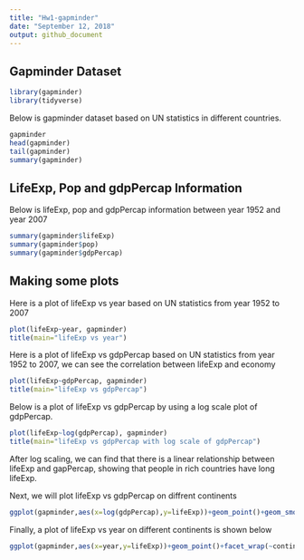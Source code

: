 ```yaml
---
title: "Hw1-gapminder"
date: "September 12, 2018"
output: github_document
---
```


## Gapminder Dataset

```r
library(gapminder)
library(tidyverse)
```

Below is gapminder dataset based on UN statistics in different countries. 

```r
gapminder
head(gapminder)
tail(gapminder)
summary(gapminder)
```

## LifeExp, Pop and gdpPercap Information

Below is lifeExp, pop and gdpPercap information between year 1952 and year 2007 

```r
summary(gapminder$lifeExp)
summary(gapminder$pop)
summary(gapminder$gdpPercap)
```

## Making some plots 

Here is a plot of lifeExp vs year based on UN statistics from year 1952 to 2007

```r
plot(lifeExp~year, gapminder)
title(main="lifeExp vs year")
```

Here is a plot of lifeExp vs gdpPercap based on UN statistics from year 1952 to 2007, we can see the correlation between lifeExp and economy

```r
plot(lifeExp~gdpPercap, gapminder)
title(main="lifeExp vs gdpPercap")
```

Below is a plot of lifeExp vs gdpPercap by using a log scale plot of gdpPercap. 

```r
plot(lifeExp~log(gdpPercap), gapminder)
title(main="lifeExp vs gdpPercap with log scale of gdpPercap")
```

After log scaling, we can find that there is a linear relationship between lifeExp and gapPercap, showing that people in rich countries have long lifeExp. 

Next, we will plot lifeExp vs gdpPercap on diffrent continents

```r
ggplot(gapminder,aes(x=log(gdpPercap),y=lifeExp))+geom_point()+geom_smooth(se=FALSE)+facet_wrap(~continent)
```

Finally, a plot of lifeExp vs year on different continents is shown below

```r
ggplot(gapminder,aes(x=year,y=lifeExp))+geom_point()+facet_wrap(~continent)
```


